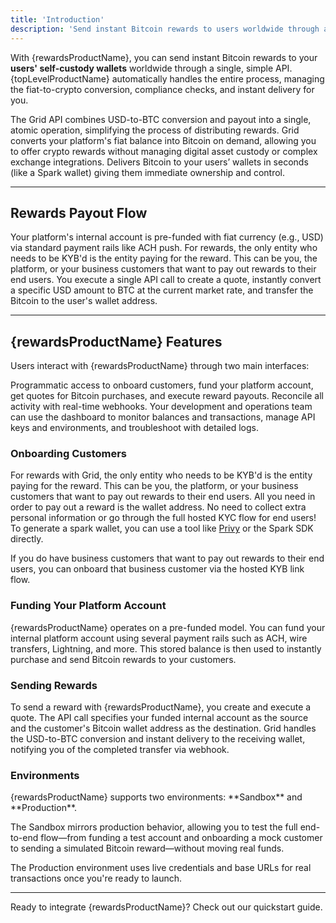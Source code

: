 ```yaml
---
title: 'Introduction'
description: 'Send instant Bitcoin rewards to users worldwide through a single API'
---
```


With {rewardsProductName}, you can send instant Bitcoin rewards to your **users' self-custody wallets** worldwide through a single, simple API. {topLevelProductName} automatically handles the entire process, managing the fiat-to-crypto conversion, compliance checks, and instant delivery for you.

<CardGroup cols={3}>
  <Card title="Buy & Send in One Call" icon="bolt">
    The Grid API combines USD-to-BTC conversion and payout into a single, atomic operation, simplifying the process of distributing rewards.
  </Card>
  <Card title="No Crypto Handling" icon="shield-check">
    Grid converts your platform's fiat balance into Bitcoin on demand, allowing you to offer crypto rewards without managing digital asset custody or complex exchange integrations.
  </Card>
  <Card title="Instant Delivery" icon="rocket">
    Delivers Bitcoin to your users’ wallets in seconds (like a Spark wallet) giving them immediate ownership and control.
  </Card>
</CardGroup>

---

## Rewards Payout Flow

<Steps>
  <Step title="Funding">
    Your platform's internal account is pre-funded with fiat currency (e.g., USD) via standard payment rails like ACH push.
  </Step>
  <Step title="Customer Onboarding">
    For rewards, the only entity who needs to be KYB'd is the entity paying for the reward. This can be you, the platform, or
    your business customers that want to pay out rewards to their end users.
  </Step>
  <Step title="Quote & Execution">
    You execute a single API call to create a quote, instantly convert a specific USD amount to BTC at the current market rate, and transfer the Bitcoin to the user's wallet address.
  </Step>
</Steps>

---

## {rewardsProductName} Features

Users interact with {rewardsProductName} through two main interfaces:

<Tabs>
  <Tab title="API">
    Programmatic access to onboard customers, fund your platform account, get quotes for Bitcoin purchases, and execute reward payouts. Reconcile all activity with real-time webhooks.
  </Tab>
  <Tab title="Dashboard">
    Your development and operations team can use the dashboard to monitor balances and transactions, manage API keys and environments, and troubleshoot with detailed logs.
  </Tab>
</Tabs>

### Onboarding Customers

For rewards with Grid, the only entity who needs to be KYB'd is the entity paying for the reward. This can be you, the platform, or
your business customers that want to pay out rewards to their end users.
All you need in order to pay out a reward is the wallet address.
No need to collect extra personal information or go through the full hosted KYC flow for end users!
To generate a spark wallet, you can use a tool like [Privy](https://privy.io) or the Spark SDK directly.

If you do have business customers that want to pay out rewards to their end users, you can onboard that business customer
via the hosted KYB link flow.

### Funding Your Platform Account

{rewardsProductName} operates on a pre-funded model. You can fund your internal platform account using several payment rails such as ACH, wire transfers, Lightning, and more. This stored balance is then used to instantly purchase and send Bitcoin rewards to your customers.

### Sending Rewards

To send a reward with {rewardsProductName}, you create and execute a quote. The API call specifies your funded internal account as the source and the customer's Bitcoin wallet address as the destination. Grid handles the USD-to-BTC conversion and instant delivery to the receiving wallet, notifying you of the completed transfer via webhook.

### Environments

<Note>
{rewardsProductName} supports two environments: **Sandbox** and **Production**. 

The Sandbox mirrors production behavior, allowing you to test the full end-to-end flow—from funding a test account and onboarding a mock customer to sending a simulated Bitcoin reward—without moving real funds. 

The Production environment uses live credentials and base URLs for real transactions once you're ready to launch.
</Note>

---

<Card title="Get Started" icon="play" href="/rewards/quickstart">
  Ready to integrate {rewardsProductName}? Check out our quickstart guide.
</Card>
